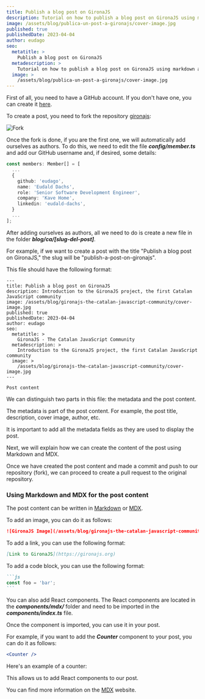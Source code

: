 ```yaml
---
title: Publish a blog post on GironaJS
description: Tutorial on how to publish a blog post on GironaJS using markdown and react (mdx)
image: /assets/blog/publica-un-post-a-gironajs/cover-image.jpg
published: true
publishedDate: 2023-04-04
author: eudago
seo:
  metatitle: >
    Publish a blog post on GironaJS
  metadescription: >
    Tutorial on how to publish a blog post on GironaJS using markdown and react (mdx)
  image: >
    /assets/blog/publica-un-post-a-gironajs/cover-image.jpg
---
```


First of all, you need to have a GitHub account. If you don't have one, you can create it [here](https://github.com).

To create a post, you need to fork the repository [gironajs](https://github.com/gironajs/gironajs.com):

![Fork](/assets/blog/publica-un-post-a-gironajs/github-fork.png)

Once the fork is done, if you are the first one, we will automatically add ourselves as authors. To do this, we need to edit the file ***config/member.ts*** and add our GitHub username and, if desired, some details:

```ts:config/member.ts
const members: Member[] = [
  ...
  {
    github: 'eudago',
    name: 'Eudald Dachs',
    role: 'Senior Software Development Engineer',
    company: 'Kave Home',
    linkedin: 'eudald-dachs',
  }
  ...
];
```


After adding ourselves as authors, all we need to do is create a new file in the folder ***blog/ca/[slug-del-post]***.

For example, if we want to create a post with the title "Publish a blog post on GironaJS," the slug will be "publish-a-post-on-gironajs".

This file should have the following format:

```markdown:blog/en/publish-a-post-on-gironajs.mdx
---
title: Publish a blog post on GironaJS
description: Introduction to the GironaJS project, the first Catalan JavaScript community
image: /assets/blog/gironajs-the-catalan-javascript-community/cover-image.jpg
published: true
publishedDate: 2023-04-04
author: eudago
seo:
  metatitle: >
    GironaJS - The Catalan JavaScript Community
  metadescription: >
    Introduction to the GironaJS project, the first Catalan JavaScript community
  image: >
    /assets/blog/gironajs-the-catalan-javascript-community/cover-image.jpg
---

Post content
```

We can distinguish two parts in this file: the metadata and the post content.

The metadata is part of the post content. For example, the post title, description, cover image, author, etc.

It is important to add all the metadata fields as they are used to display the post.

Next, we will explain how we can create the content of the post using Markdown and MDX.

Once we have created the post content and made a commit and push to our repository (fork), we can proceed to create a pull request to the original repository.

### Using Markdown and MDX for the post content

The post content can be written in [Markdown](https://www.markdownguide.org/basic-syntax/) or [MDX](https://mdxjs.com/).

To add an image, you can do it as follows:


```markdown
![GironaJS Image](/assets/blog/gironajs-the-catalan-javascript-community/cover-image.jpg)
```

To add a link, you can use the following format:

```markdown
[Link to GironaJS](https://gironajs.org)
```

To add a code block, you can use the following format:

````markdown
```js
const foo = 'bar';
```
````


You can also add React components. The React components are located in the ***components/mdx/*** folder and need to be imported in the ***components/index.ts*** file.

Once the component is imported, you can use it in your post.

For example, if you want to add the ***Counter*** component to your post, you can do it as follows:

```jsx
<Counter />
```

Here's an example of a counter:

<Counter />

This allows us to add React components to our post.

You can find more information on the [MDX](https://mdxjs.com/) website.

